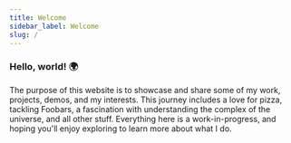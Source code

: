 ```yaml
---
title: Welcome
sidebar_label: Welcome
slug: /
---
```


###  Hello, world! 🌍

The purpose of this website is to showcase and share some of my work, projects, demos, and my interests. This journey includes a love for pizza, tackling Foobars, a fascination with understanding the complex of the universe, and all other stuff. Everything here is a work-in-progress, and hoping you'll enjoy exploring to learn more about what I do.

<!-- 

The purpose of this website is to showcase and share some of my work, projects, demos and my interests. coding journey, which includes a love for pizza, tackling ``FooBars``, a fascination with physics, and my role as a co-founder at __[Kitiplex](https://kitiplex.github.io/)__. Feel free to explore and get to know more about what I do.



The purpose of this website is to showcase and share some of my work, projects, demos as well as my interests and all good stuff I like. These includes snippets, short tutorials, gists and Physics which I will challenge myself in explaining them as simple as possible.

Everthing is a work in progress but feel free to explore and get to know more about what I do.

 including workarounds, snippets, and, of course, the configuration powering this  __[website](../docs/tutorials/docusaurus/index.mdx)__. My coding journey, which includes a love for pizza, tackling ``FooBars``, a fascination with physics, and my role as a co-founder at __[Kitiplex](https://kitiplex.github.io/)__. Feel free to explore and get to know more about what I do. -->

<!-- __Welcome to my web portfolio__ – a cozy digital corner where I'm excited to show off the things I've been working on. Here, you'll find a mix of my projects, from nifty workarounds to handy code snippets, and of course, a peek into the creation of this very  __[website](../docs/tutorials/docusaurus/index.mdx)__.

As you scroll through, you'll catch a glimpse of my coding journey. It's not just about lines of code; it's about the fun discoveries along the way. I have a soft spot for pizza – a bit of a coding fuel, if you will. Tackling foobars, those quirky coding challenges, adds a dash of excitement to my coding adventures. I've got this fascination with physics too – it's like my coding superpower.

Oh, and did I mention? I wear another hat as a co-founder at __[Kitiplex](https://kitiplex.github.io/)__. It's a project close to my heart, and you'll find a bit about it here too.

Feel free to click around, explore, and get to know more about the tech side of me. I'm thrilled to have you here! -->


